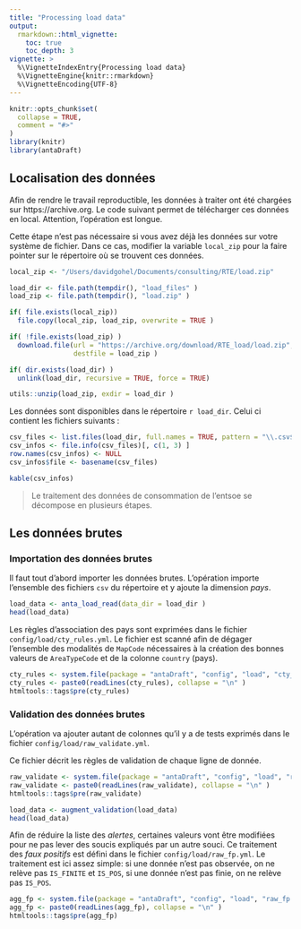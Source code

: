 ```yaml
---
title: "Processing load data"
output: 
  rmarkdown::html_vignette:
    toc: true 
    toc_depth: 3
vignette: >
  %\VignetteIndexEntry{Processing load data}
  %\VignetteEngine{knitr::rmarkdown}
  %\VignetteEncoding{UTF-8}
---
```


```r
knitr::opts_chunk$set(
  collapse = TRUE,
  comment = "#>"
)
library(knitr)
library(antaDraft)
```

## Localisation des données

Afin de rendre le travail reproductible, les données à traiter ont été chargées sur https://archive.org. 
Le code suivant permet de télécharger ces données en local. Attention, l'opération est longue.

Cette étape n'est pas nécessaire si vous avez déjà les données sur votre système de fichier. 
Dans ce cas, modifier la variable `local_zip` pour la faire pointer sur le répertoire où se trouvent 
ces données. 

```r
local_zip <- "/Users/davidgohel/Documents/consulting/RTE/load.zip"
```


```r
load_dir <- file.path(tempdir(), "load_files" )
load_zip <- file.path(tempdir(), "load.zip" )

if( file.exists(local_zip))
  file.copy(local_zip, load_zip, overwrite = TRUE )

if( !file.exists(load_zip) )
  download.file(url = "https://archive.org/download/RTE_load/load.zip", 
                destfile = load_zip )

if( dir.exists(load_dir) )
  unlink(load_dir, recursive = TRUE, force = TRUE)

utils::unzip(load_zip, exdir = load_dir )
```

Les données sont disponibles dans le répertoire `r load_dir`. Celui ci contient les fichiers suivants :

```r
csv_files <- list.files(load_dir, full.names = TRUE, pattern = "\\.csv$")
csv_infos <- file.info(csv_files)[, c(1, 3) ]
row.names(csv_infos) <- NULL
csv_infos$file <- basename(csv_files)

kable(csv_infos)
```

> Le traitement des données de consommation de l'entsoe se décompose en plusieurs étapes.

## Les données brutes

### Importation des données brutes

Il faut tout d'abord importer les données brutes. L'opération importe l'ensemble des fichiers 
`csv` du répertoire et y ajoute la dimension *pays*.

```r
load_data <- anta_load_read(data_dir = load_dir )
head(load_data)
```

Les règles d'association des pays sont exprimées dans le fichier `config/load/cty_rules.yml`.
Le fichier est scanné afin de dégager l'ensemble des modalités de `MapCode` nécessaires 
à la création des bonnes valeurs de `AreaTypeCode` et de la colonne `country` (pays).

```r
cty_rules <- system.file(package = "antaDraft", "config", "load", "cty_rules.yml")
cty_rules <- paste0(readLines(cty_rules), collapse = "\n" )
htmltools::tags$pre(cty_rules)
```

### Validation des données brutes

L'opération va ajouter autant de colonnes qu'il y a 
de tests exprimés dans le fichier `config/load/raw_validate.yml`.

Ce fichier décrit les règles de validation de chaque ligne de donnée.

```r
raw_validate <- system.file(package = "antaDraft", "config", "load", "raw_validate.yml")
raw_validate <- paste0(readLines(raw_validate), collapse = "\n" )
htmltools::tags$pre(raw_validate)
```


```r
load_data <- augment_validation(load_data)
head(load_data)
```

Afin de réduire la liste des *alertes*, certaines valeurs vont être 
modifiées pour ne pas lever des soucis expliqués par un autre souci.
Ce traitement des *faux positifs* est défini dans le fichier `config/load/raw_fp.yml`. 
Le traitement est ici assez simple: si une donnée n'est pas observée, 
on ne relève pas `IS_FINITE` et `IS_POS`, si une donnée n'est pas finie, 
on ne relève pas `IS_POS`.

```r
agg_fp <- system.file(package = "antaDraft", "config", "load", "raw_fp.yml")
agg_fp <- paste0(readLines(agg_fp), collapse = "\n" )
htmltools::tags$pre(agg_fp)
```

